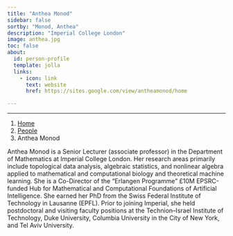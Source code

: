 ```yaml
---
title: "Anthea Monod"
sidebar: false
sortby: "Monod, Anthea"
description: "Imperial College London"
image: anthea.jpg
toc: false
about:
  id: person-profile
  template: jolla
  links:
    - icon: link
      text: website
      href: https://sites.google.com/view/antheamonod/home

---
```

---

```{=html}
<nav aria-label="breadcrumb">
  <ol class="breadcrumb">
    <li class="breadcrumb-item"><a href="../../index.html">Home</a></li>
    <li class="breadcrumb-item"><a href="../../people.html">People</a></li>
    <li class="breadcrumb-item active">Anthea Monod</li>

  </ol>
</nav>
```

:::{#person-profile}
:::

Anthea Monod is a Senior Lecturer (associate professor) in the Department of Mathematics at Imperial College London. 
Her research areas primarily include topological data analysis, algebraic statistics, and nonlinear algebra applied to mathematical and computational biology and theoretical machine learning. 
She is a Co-Director of the “Erlangen Programme” £10M EPSRC-funded Hub for Mathematical and Computational Foundations of Artificial Intelligence. 
She earned her PhD from the Swiss Federal Institute of Technology in Lausanne (EPFL). 
Prior to joining Imperial, she held postdoctoral and visiting faculty positions at the Technion–Israel Institute of Technology, Duke University, Columbia University in the City of New York, and Tel Aviv University.